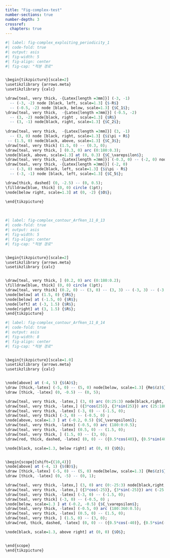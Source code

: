 ```yaml
---
title: "Fig-complex-test"
number-sections: true
number-depth: 3
crossref:
  chapters: true
--- 
```



```r
#| label: fig-complex_exploiting_periodicity_1
#| code-fold: true
#| output: asis
#| fig-width: 5
#| fig-align: center
#| fig-cap: "적분 경로"


\begin{tikzpicture}[scale=2]
\usetikzlibrary {arrows.meta}
\usetikzlibrary {calc}

\draw[teal, very thick, -{Latex[length =3mm]}] (-3, -1) 
  -- (-3, -2) node [black, left, scale=1.3] {$-R$}
  -- (-0.5, -2) node [black, below, scale=1.3] {$C_1$};
\draw[teal, very thick,  -{Latex[length =3mm]}] (-0.5, -2) 
  -- (3, -2) node[black, right , scale=1.3] {$R$} 
  -- (3, -1) node[black, right, scale=1.3] {$C_2$};
  
\draw[teal, very thick,  -{Latex[length =3mm]}] (3, -1)
  -- (3, 0) node [black, right, scale=1.3] {$i\pi + R$}
 -- (1.5, 0) node[black, above, scale=1.3] {$C_3$};
\draw[teal, very thick] (1.5, 0) -- (0.3, 0);
\draw[teal, very thick, ] (0.3, 0) arc (0:180:0.3);
\node[black, above, scale=1.3] at (0, 0.3) {$C_\varepsilon$};
\draw[teal, very thick, -{Latex[length =3mm]}] (-0.3, 0) -- (-2, 0) node[black, above, scale=1.3] {$C_4$};
\draw[teal, very thick, -{Latex[length =3mm]}] (-2, 0) 
  -- (-3, 0) node[black, left, scale=1.3] {$i\pi - R$}
  -- (-3, -1) node [black, left, scale=1.3] {$C_5$};

\draw[thick, dashed] (0, -2.5) -- (0, 0.5);
\filldraw[blue, thick] (0, 0) circle (1pt);
\node[below right, scale=1.3] at (0, -2) {$O$};

\end{tikzpicture}
```

</br>

```r
#| label: fig-complex_contour_Arfken_11_8_13
#| code-fold: true
#| output: asis
#| fig-width: 5
#| fig-align: center
#| fig-cap: "적분 경로"


\begin{tikzpicture}[scale=2]
\usetikzlibrary {arrows.meta}
\usetikzlibrary {calc}


\draw[teal, very thick, ] (0.2, 0) arc (0:180:0.2);
\filldraw[blue, thick] (0, 0) circle (1pt);
\draw[teal, very thick] (0.2, 0) -- (3, 0) -- (3, 3) -- (-3, 3) -- (-3, 0) -- (-0.2, 0);
\node[below] at (1.5, 0) {$R$};
\node[below] at (-1.5, 0) {$R$};
\node[left] at (-3, 1.5) {$R$};
\node[right] at (3, 1.5) {$R$};
\end{tikzpicture}
```



```r
#| label: fig-complex_contour_Arfken_11_8_14
#| code-fold: true
#| output: asis
#| fig-width: 8
#| fig-align: center
#| fig-cap: "적분 경로"


\begin{tikzpicture}[scale=1.0]
\usetikzlibrary {arrows.meta}
\usetikzlibrary {calc}


\node[above] at (-4, 5) {$(A)$};
\draw [thick,-latex] (-5, 0) -- (5, 0) node[below, scale=1.3] {Re$(z)$};
\draw [thick, -latex] (0, -0.5) -- (0, 5);

\draw[teal, very thick, -latex,] (3, 0) arc (0:25:3) node[black,right, scale=1.3] {$C_R$};
\draw[teal, very thick, -latex,] ({3*cos(25)}, {3*sin(25)}) arc (25:180:3);
\draw[teal, very thick, -latex] (-3, 0) -- (-1.5, 0);
\draw[teal, very thick] (-3, 0) -- (-0.5, 0) ;
\node[above, scale=1.3 ] at (-0.2, 0.5) {$C_\varepsilon$};
\draw[teal, very thick, -latex] (-0.5, 0) arc (180:0:0.5);
\draw[teal, very thick, -latex] (0.5, 0) -- (1.5, 0);
\draw[teal, very thick, ] (1.5, 0) -- (3, 0);
\draw[red, thick, dashed, -latex] (0, 0) -- ({0.5*cos(40)}, {0.5*sin(40)}) node [black, scale=1.3, right, xshift=2] {$\varepsilon$};

\node[black, scale=1.3, below right] at (0, 0) {$O$};


\begin{scope}[shift={(10,4)}]
\node[above] at (-4, 1) {$(B)$};
\draw [thick,-latex] (-5, 0) -- (5, 0) node[below, scale=1.3] {Re$(z)$};
\draw [thick, -latex] (0, -5) -- (0, 1);

\draw[teal, very thick, -latex,] (3, 0) arc (0:-25:3) node[black,right, scale=1.3] {$C_R$};
\draw[teal, very thick, -latex,] ({3*cos(-25)}, {3*sin(-25)}) arc (-25:-180:3);
\draw[teal, very thick, -latex] (-3, 0) -- (-1.5, 0);
\draw[teal, very thick] (-3, 0) -- (-0.5, 0) ;
\node[below, scale=1.3 ] at (-0.2, -0.5) {$C_\varepsilon$};
\draw[teal, very thick, -latex] (-0.5, 0) arc (180:360:0.5);
\draw[teal, very thick, -latex] (0.5, 0) -- (1.5, 0);
\draw[teal, very thick, ] (1.5, 0) -- (3, 0);
\draw[red, thick, dashed, -latex] (0, 0) -- ({0.5*cos(-40)}, {0.5*sin(-40)}) node [black, scale=1.3, right, xshift=2] {$\varepsilon$};

\node[black, scale=1.3, above right] at (0, 0) {$O$};


\end{scope}
\end{tikzpicture}
```